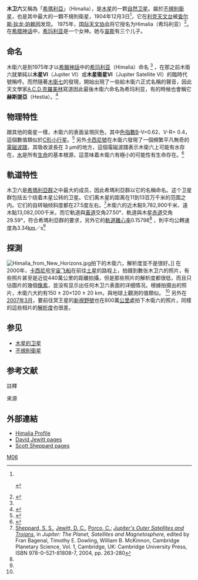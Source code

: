 {{Infobox planet
 | name            = 希瑪利亞
 | image           = Himalia.png
 | image_size      = 250
 | caption         = 由[[新視野號|新視野號]]拍攝的木卫六
 | pronounced      = {{IPAc-en|h|ɪ|ˈ|m|eɪ|l|i|ə}} or {{IPAc-en|h|ɪ|ˈ|m|ɑː|l|i|ə}}<ref>Daintith & Gould (2006) ''The Facts on File Dictionary of Astronomy'', p. 216</ref>
 | adjectives      = Himalian<ref>Yenne (1987) ''The Atlas of the Solar System''.</ref>
 | named_after     = [[Himalia_(mythology)|Ἱμαλία]] ''Himalia''
 | mpc_name        = 木卫六
 | alt_names       =
 | discovery_ref   =  <ref name="Discovery"/>
 | discoverer      =[查尔斯·狄龙·珀赖因]]
 | discovery_site  = [[利克天文台|利克天文台]]
 | discovered      = 1904年12月3日
 | earliest_precovery_date = 
 | satellite_of    = [[木星|木星]]
 | group           = [[希玛利亚群|希玛利亚群]]
 | orbit_ref       =  <ref name="MPC115889"/>
 | epoch           = 27 April 2019 ([[儒略日|儒略日]] 2458600.5)
 | observation_arc = 114.25儒略年 (41,72日)
 | semimajor       = {{cvt|0.0761287|AU|km|lk=in}}
 | eccentricity    = 0.1537860
 | period          = +248.29 d
 | mean_anomaly    = 94.30785[[度_(角)|°]]
 | mean_motion     = {{Deg2DMS|1.44989322|sup=ms}} / 日
 | inclination     = 29.90917° {{small|(在 [[黃道|黃道]])}}
 | asc_node        = 44.99935°
 | arg_peri        = 21.60643°
 | dimensions      = 205.6 × 141.4 km {{small|(occultation, projected)}}<ref name="occultation"/><br />{{val|150|20}} × {{val|120|20}} km (''Cassini'' estimate)<ref name="Porco2003"/>
 | mean_diameter   = 170 km (ground-based estimate)<ref name="jplssd"/><ref name="Porco2003"/><br />{{val|139.6|1.7|u=km}}<ref name="Grav2015"/>
 | surface_area    =
 | volume          = 
 | mass            = {{val|4.2|0.6|e=18|ul=kg}}<ref name="Emelyanov2005" />
 | density         = {{val|1.63|u=g/cm3}} (assuming radius 85 km)<ref name="Emelyanov2005" />{{註|name=lowden|1=Density = GM / [[萬有引力常數|G]] / (85km的球體體積) = 1.63 [[克|克]]/[[立方厘米|cm<sup>3</sup>]]}}
 | surface_grav    = ~ 0.062 [[加速度|m/s<sup>2</sup>]] (0.006 g)
 | escape_velocity = ~ 0.100 km/s
 | rotation        = {{val|7.7819|0.0005|ul=h}}<ref name="Pilcher2012"/>
 | albedo          = {{val|0.057|0.008}}<ref name="Grav2015"/>
 | magnitude       = 14.6<ref name="jplssd"/>
 | abs_magnitude   = 7.9<ref name="MPC115889"/>
}}
'''木卫六'''又稱為「[[希瑪利亞|希瑪利亞]]」（Himalia），是[[木星|木星]]的一颗[[自然卫星|自然卫星]]。屬於[[不規則衛星|不規則衛星]]，也是其中最大的一顆不規則衛星，1904年12月3日<ref>{{cite journal|title=Discovery of a Sixth Satellite of Jupiter|journal=Astronomical Journal|volume=24|issue=18|date=1905 January 9|pages=154B;|url=http://adsabs.harvard.edu//full/seri/AJ.../0024//0000154I002.html|access-date=2008-03-23|archive-date=2019-06-06|archive-url=https://web.archive.org/web/20190606023905/http://adsabs.harvard.edu//full/seri/AJ.../0024//0000154I002.html|dead-url=no}}
 {{cite journal|title=Sixth Satellite of Jupiter Confirmed (Himalaia)|url=http://adsabs.harvard.edu//full/seri/BHarO/0175//0000001.000.html|journal=Harvard College Observatory Bulletin|volume=175|date=1905 January 25|pages=1|access-date=2008-03-23|archive-date=2017-09-17|archive-url=https://web.archive.org/web/20170917213621/http://adsabs.harvard.edu//full/seri/BHarO/0175//0000001.000.html|dead-url=no}} 
 {{cite journal|last=Perrine|first=C. D.|url=http://adsabs.harvard.edu//full/seri/PASP./0017//0000022.000.html|title=Discovery of a Sixth Satellite to Jupiter|journal=Publications of the Astronomical Society of the Pacific|volume=17|year=1905|pages=22–23|access-date=2008-03-23|archive-date=2019-05-20|archive-url=https://web.archive.org/web/20190520130657/http://adsabs.harvard.edu//full/seri/PASP./0017//0000022.000.html|dead-url=no}} 
 {{cite journal|last=Perrine|first=C. D.|url=http://adsabs.harvard.edu//full/seri/AN.../0169//0000027.000.html|title=Orbits of the sixth and seventh satellites of Jupiter|journal=Astronomische Nachrichten|volume=169|year=1905|pages=43–44|access-date=2008-03-23|archive-date=2016-05-17|archive-url=https://web.archive.org/web/20160517001436/http://adsabs.harvard.edu//full/seri/AN.../0169//0000027.000.html|dead-url=no}}</ref>，它在[[利克天文台|利克天文台]]被[[查尔斯·狄龙·珀赖因|查尔斯·狄龙·珀赖因]]发现。 1975年，[[国际天文协会|国际天文协会]]将它授名为Himalia（希玛利亚）<ref name="IAUC 2846">{{cite journal|last=Marsden|first=B. G.|title=Satellites of Jupiter|journal=IAUC Circular|volume=2846|date=7 October 1974|url=http://cfa-www.harvard.edu/iauc/02800/02846.html|access-date=2008-03-23|archive-date=2020-06-02|archive-url=https://web.archive.org/web/20200602200442/https://minorplanetcenter.net//iau/iauc/02800/02846.html|dead-url=yes}}</ref>。在[[希腊神话|希腊神话]]中，[[希玛利亚|希玛利亚]]是一个女神。她与[[宙斯|宙斯]]有三个儿子。

== 命名 ==
木衛六是到1975年才以[[希臘神話|希臘神話]]中的[[希玛利亚|希玛利亚]]（Himalia）命名 <ref name="IAUC 2846"/>
，在那之前木衛六就單純以'''木星VI'''（Jupiter VI）或'''木星衛星VI'''（Jupiter Satellite VI）的臨時代號稱呼。而然隨著[[木衛七|木衛七]]的發現，開始出現了一些給木衛六正式名稱的聲音，因此天文學家[[A.C.D.克羅美林|A.C.D.克羅美林]]寫道{{cquote|
很不幸的，木星的衛星以編號當作名稱已經不可行了，現在木星衛星的編號就像以前土星的一樣亂，而然土星的衛星現在已經改用名稱的方式，因此，本人強烈建議我們學土星衛星一樣，把號碼改成名稱，況且這樣也比較有詩意。<ref name="Crommelin">{{cite journal|last=Crommelin|first=A. C. D.| url=http://adsabs.harvard.edu/cgi-bin/nph-bib_query?1905MNRAS..65..524C|title=Provisional Elements of Jupiter's Satellite VI|journal=Monthly Notices of the Royal Astronomical Society|volume=65|issue=5|pages=524–527|date=March 10 1905)}}</ref>|A.C.D.克羅美林 }}因此最後木衛六命名為希玛利亚，有的時候也會稱它'''赫斯提亞'''（Hestia）。<ref name="Gaposchkin">{{cite book| last=Payne-Gaposchkin|first=Cecilia|coauthors=Katherine Haramundanis|title=Introduction to Astronomy|year=1970|publisher=Prentice-Hall|location=Englewood Cliffs, N.J.|isbn=0-134-78107-4}}</ref>

== 物理特性 ==
跟其他的衛星一樣，木衛六的表面呈現灰色，其中[[色指數|色指數]]B-V=0.62、V-R= 0.4，這個數值類似於[[C-型小行星|C形小行星]]。<ref name="Rettig2001">{{cite journal|last=Rettig|first=Terrence W.|coauthors=Walsh, Kevin; and Consolmagno, Guy|title=Implied Evolutionary Differences of the Jovian Irregular Satellites from a BVR Color Survey|journal=Icarus| volume=154|year=2001|pages=313-320|doi=10.1006/icar.2001.6715}}</ref> 另外[[卡西尼號|卡西尼號]]在木衛六發現了一個頻繁平凡無奇的[[電磁波譜|電磁波譜]]，其吸收波長在 3 μm的地方，這個電磁波譜表示木衛六上可能有水存在，[[水|水]]是所有[[生命|生命]]的基本根源，這意味着木衛六有極小的可能性有生命存在。<ref name="Chamberlain">{{cite journal|last=Chamberlain|first=Matthew A.|coauthors=Brown, Robert H.| title=Near-infrared spectroscopy of Himalia|journal=Icarus|volume=172|year=2004|pages=163-169|doi=10.1016/j.icarus.2003.12.016}}</ref>

== 軌道特性 ==
木卫六是[[希瑪利亞群|希瑪利亞群]]之中最大的成员，因此希瑪利亞群以它的名稱命名。这个卫星群包括五个绕着木星公转的卫星。它们离木星的距离在11到13百万千米的范围之内。它们的自转轴倾斜度都在27.5度左右。<ref name="SheppardJewittPorco2004">[[Scott_S._Sheppard|Sheppard, S. S.]], [[David_C._Jewitt|Jewitt, D. C.]], [[Carolyn_Porco|Porco, C.]]; [https://web.archive.org/web/20070614045102/http://www.ifa.hawaii.edu/~jewitt/papers/JUPITER/JSP.2003.pdf ''Jupiter's Outer Satellites and Trojans''], in ''Jupiter: The Planet, Satellites and Magnetosphere,'' edited by Fran Bagenal, Timothy E. Dowling, William B. McKinnon, Cambridge Planetary Science, Vol. 1, Cambridge, UK: Cambridge University Press, ISBN 978-0-521-81808-7, 2004, pp. 263-280</ref>木衛六的近木點9,782,900千米、遠木點13,082,000千米，而它軌道與[[黃道|黃道]]交角27.50°、軌道與木星[[赤道|赤道]]交角29.59°，符合希瑪利亞群的要求，另外它的[[軌道離心率|軌道離心率]]0.15798<ref name="solarsystemexplorer"/>
，則平均公轉速度為3.34[[公里|km]]／s<ref name="solarsystemexplorer"/>

== 探測 ==
[[File:Himalia_from_New_Horizons.jpg|thumb]]拍下的木衛六，解析度並不是很好。]]
在2000年，[[卡西尼号|卡西尼号宇宙飞船]]在前往[[土星|土星]]的路程上，拍摄到數张木卫六的照片，有些照片甚至是近從440萬公里的距離拍攝，但是那些照片的解析度都很低，而且只佔圖片的幾個[[像素|像素]]，並没有显示出任何木卫六表面的详细情况。根據拍摄出的照片，木衛六大約有150 ± 20×120 ± 20 km，與地球上觀測的值類似。 <ref name=Porco2003/>
另外在[[2007年3月|2007年3月]]，要前往冥王星的[[新視野號|新視野號]]也在800萬[[公里|公里]]處拍下木衛六的照片，同樣的這些相片的[[解析度|解析度]]也很差。

== 参见 ==
* [[木星的卫星|木星的卫星]]
*[[不規則衛星|不規則衛星]]

== 参考文献 ==
;註釋
{{ReflistH|2}}
{{NoteFoot}}
{{ReflistF}}
;來源
{{reflist
| refs =
me="RettigWalshConsolmagno2001">
{{cite journal| doi = 10.1006/icar.2001.6715| last1 = Rettig | first1 = T. W.| last2 = Walsh | first2 = K.| last3 = Consolmagno | first3 = G.| author-link3 = Guy Consolmagno| date=December 2001 | title = Implied Evolutionary Differences of the Jovian Irregular Satellites from a BVR Color Survey| journal = Icarus| volume = 154| issue = 2| pages = 313–320| bibcode = 2001Icar..154..313R}}
</ref>


<ref name="Emelyanov2005">{{cite journal
  | last = Emelyanov | first = N.V.
  | title=The mass of Himalia from the perturbations on other satellites
  | journal=Astronomy and Astrophysics
  | volume=438
  | issue=3 |pages=L33–L36 |date=2005
  | doi=10.1051/0004-6361:200500143 |bibcode=2005A&A...438L..33E
  | url=https://www.aanda.org/articles/aa/pdf/2005/30/aahe201.pdf | doi-access=free
  }}</ref>

<ref name="Discovery">
{{cite journal|title=Discovery of a Sixth Satellite of Jupiter |journal=Astronomical Journal |volume=24 |issue=18 |date=1905 |pages=154B |bibcode = 1905AJ.....24..154P |doi = 10.1086/103612 |last1=Porter |first1=J.G.}}; <br />
{{cite journal|title=Sixth Satellite of Jupiter Confirmed |journal=Harvard College Observatory Bulletin |volume=175 |date=1905-01-25 |page=1 |bibcode = 1905BHarO.175....1P |last1=Perrine |first1=C.D.}}; <br />
{{cite journal|last=Perrine|first=C.D. |title=Discovery of a Sixth Satellite to Jupiter |journal=Publications of the Astronomical Society of the Pacific |volume=17 |issue=100 |date=1905 |pages=22–23 |doi=10.1086/121619 |bibcode=1905PASP...17...22.|doi-access=free }}; <br />
{{cite journal|last=Perrine|first=C.D. |title=Orbits of the sixth and seventh satellites of Jupiter |journal=Astronomische Nachrichten |volume=169 |date=1905 |issue=3 |pages=43–44 |doi=10.1002/asna.19051690304 |bibcode=1905AN....169...43P|url=https://zenodo.org/record/1424813 }}
</ref>

<ref name="MPC115889">
{{cite web|url=https://minorplanetcenter.net/iau/ECS/MPCArchive/2019/MPC_20190827.pdf|title=M.P.C. 115889|work=Minor Planet Circular|publisher=Minor Planet Center|date=27 August 2019|access-date=27 February 2020}}
</ref>

<ref name="Grav2015">{{cite journal
  |display-authors = etal
  |first1     = T. |last1 = Grav
  |first2     = J. M. |last2 = Bauer
  |first3     = A. K. |last3 = Mainzer
  |first4     = J. R. |last4 = Masiero
  |first5     = C. R. |last5 = Nugent
  |first6     = R. M. |last6 = Cutri
  |date       = August 2015
  |title      = NEOWISE: Observations of the Irregular Satellites of Jupiter and Saturn
  |journal    = The Astrophysical Journal
  |volume     = 809
  |issue      = 1
  |id         = 3
  |pages      = 9
  |doi        = 10.1088/0004-637X/809/1/3
  |arxiv = 1505.07820 |bibcode    = 2015ApJ...809....3G|s2cid = 5834661 }}</ref>

{{cite web |url=http://www.asteroidoccultation.com/observations/Results/Data2018/20180512%20P5M06%20HimaliaProfile.gif |website=www.asteroidoccultation.com |title=Jupiter (06) Himalia |author1=N. Smith |author2=R. Venable |date=12 May 2018 |access-date=23 July 2018|url-status=dead|archive-url=https://web.archive.org/web/20180724032301/http://www.asteroidoccultation.com/observations/Results/Data2018/20180512%20P5M06%20HimaliaProfile.gif|archive-date=24 July 2018}}</ref>

<ref name="jplssd">{{cite web
  | title=Planetary Satellite Physical Parameters
  | url=https://ssd.jpl.nasa.gov/sats/phys_par/
  | publisher=Jet Propulsion Laboratory
  | accessdate=2022-03-28 }}</ref>

<ref name="Porco2003">{{cite journal | last = Porco | first = Carolyn C. |display-authors=etal | title = Cassini Imaging of Jupiter's Atmosphere, Satellites, and Rings | url = https://www.researchgate.net/publication/10867818 | journal = Science | volume = 299 |date=March 2003 | pages = 1541–1547 | doi = 10.1126/science.1079462 | pmid = 12624258 | issue = 5612 | bibcode = 2003Sci...299.1541P | s2cid = 20150275 }}</ref>

<ref name="Pilcher2012">{{cite journal | last = Pilcher | first = Frederick | author2=Mottola, Stefano | author3=Denk, Tilmann | title = Photometric lightcurve and rotation period of Himalia (Jupiter VI) |journal = Icarus | date = 2012 | volume = 219 | issue = 2 | pages = 741–742 | doi = 10.1016/j.icarus.2012.03.021 |bibcode = 2012Icar..219..741P }}</ref>

<ref name="occultation">{{cite web |url=http://www.asteroidoccultation.com/observations/Results/Data2018/20180512%20P5M06%20HimaliaProfile.gif |website=www.asteroidoccultation.com |title=Jupiter (06) Himalia |author1=N. Smith |author2=R. Venable |date=12 May 2018 |access-date=23 July 2018|url-status=dead|archive-url=https://web.archive.org/web/20180724032301/http://www.asteroidoccultation.com/observations/Results/Data2018/20180512%20P5M06%20HimaliaProfile.gif|archive-date=24 July 2018}}</ref>

}}


== 外部連結 ==

*[https://web.archive.org/web/20111227122307/http://solarsystem.nasa.gov/planets/profile.cfm?Object=Jup_Himalia Himalia Profile] {{En icon}}
*[https://web.archive.org/web/20070624084542/http://www.ifa.hawaii.edu/~jewitt/irregulars.html David Jewitt pages]{{En icon}}
*[https://web.archive.org/web/20021016114810/http://www.ifa.hawaii.edu/~sheppard/satellites/jupsatdata.html Scott Sheppard pages]{{En icon}}
{{木星的衛星}}

[[Category:木星的卫星|M06]]